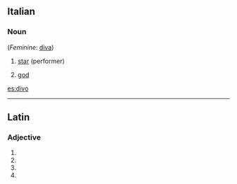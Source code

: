 ==Italian==

===Noun===
{{it-noun|div|m|o|i}} (''Feminine'': [[diva]])

# [[star]] (performer)
# {{poetic|lang=it}} [[god]]

[[es:divo]]

----
==Latin==

===Adjective===
{{la-adj-form|dīvō}}

# {{inflection of|divus|dīvus|dat|m|s|lang=la}}
# {{inflection of|divus|dīvus|dat|n|s|lang=la}}
# {{inflection of|divus|dīvus|abl|m|s|lang=la}}
# {{inflection of|divus|dīvus|abl|n|p|lang=la}}
{{count page|[[Wiktionary:Page count]]}}
{{rfc-auto}}